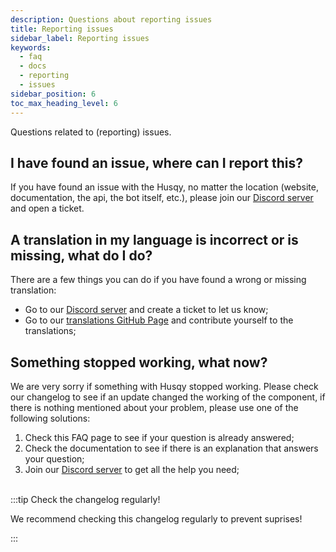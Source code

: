 ```yaml
---
description: Questions about reporting issues
title: Reporting issues
sidebar_label: Reporting issues
keywords:
  - faq
  - docs
  - reporting
  - issues
sidebar_position: 6
toc_max_heading_level: 6
---
```


Questions related to (reporting) issues.

## I have found an issue, where can I report this?

If you have found an issue with the Husqy, no matter the location (website, documentation, the api, the bot itself, etc.), please join our [Discord server](https://discord.gg/W8EdsMkZRm) and open a ticket.

## A translation in my language is incorrect or is missing, what do I do?

There are a few things you can do if you have found a wrong or missing translation:

- Go to our [Discord server](https://discord.gg/W8EdsMkZRm) and create a ticket to let us know;
- Go to our [translations GitHub Page](https://github.com/husqybot/translations) and contribute yourself to the translations;

## Something stopped working, what now?

We are very sorry if something with Husqy stopped working. Please check our changelog to see if an update changed the working of the component, if there is nothing mentioned about your problem, please use one of the following solutions:

1. Check this FAQ page to see if your question is already answered;
2. Check the documentation to see if there is an explanation that answers your question;
3. Join our [Discord server](https://discord.gg/W8EdsMkZRm) to get all the help you need;<br />
   <br />

:::tip Check the changelog regularly!

We recommend checking this changelog regularly to prevent suprises!

:::
